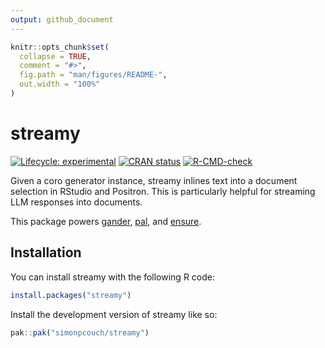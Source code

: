 ```yaml
---
output: github_document
---
```


<!-- README.md is generated from README.Rmd. Please edit that file -->

```r
knitr::opts_chunk$set(
  collapse = TRUE,
  comment = "#>",
  fig.path = "man/figures/README-",
  out.width = "100%"
)
```

# streamy

<!-- badges: start -->
[![Lifecycle: experimental](https://img.shields.io/badge/lifecycle-experimental-orange.svg)](https://lifecycle.r-lib.org/articles/stages.html#experimental)
[![CRAN status](https://www.r-pkg.org/badges/version/streamy)](https://CRAN.R-project.org/package=streamy)
[![R-CMD-check](https://github.com/simonpcouch/streamy/actions/workflows/R-CMD-check.yaml/badge.svg)](https://github.com/simonpcouch/streamy/actions/workflows/R-CMD-check.yaml)
<!-- badges: end -->

Given a coro generator instance, streamy inlines text into a document selection in RStudio and Positron. This is particularly helpful for streaming LLM responses into documents.

This package powers [gander](https://github.com/simonpcouch/gander), [pal](https://github.com/simonpcouch/pal), and [ensure](https://github.com/simonpcouch/ensure).

## Installation

You can install streamy with the following R code:

``` r
install.packages("streamy")
```

Install the development version of streamy like so:

``` r
pak::pak("simonpcouch/streamy")
```
